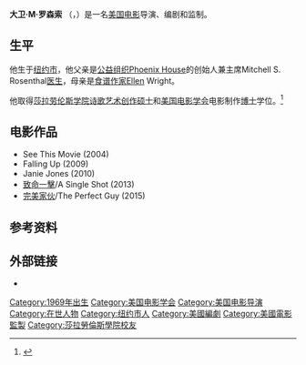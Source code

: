 {{Infobox person
| name        = David M. Rosenthal
| image       = [[File:David_M._Rosenthal_Deauville_2013_2.jpg|220px]]
| caption     = 2013年
| image_size   =  
| birth_name   = David Mitchell Rosenthal
| birth_date   = {{Birth date and age|1969|03|23}}
| birth_place  = [[纽约市|纽约市]]
| occupation  = [[电影导演|电影导演]]、[[编剧|编剧]]和监制
| years_active =
| spouse      =
| website     = 
}}
'''大卫·M·罗森索''' （{{lang|en|David Mitchell Rosenthal}}，{{bd|1969年|3月23日}}）是一名[[美国电影|美国电影]]导演、编剧和监制。

==生平==
他生于[[纽约市|纽约市]]，他父亲是[[公益组织|公益组织]][[Phoenix_House|Phoenix House]]的创始人兼主席Mitchell S. Rosenthal[[医生|医生]]，母亲是[[食谱|食谱]][[作家|作家]]Ellen Wright。

他取得[[莎拉劳伦斯学院|莎拉劳伦斯学院]][[诗歌|诗歌]][[艺术创作硕士|艺术创作硕士]]和[[美国电影学会|美国电影学会]]电影制作[[博士|博士]]学位。<ref>{{cite web | author=IMDb.com | title=David M. Rosenthal – Biography | url=http://www.imdb.com/name/nm1270033/bio | publisher=[[IMDb|IMDb]] | date=2010-03-06 | accessdate=2010-03-06 | archive-date=2009-02-02 | archive-url=https://web.archive.org/web/20090202004700/http://www.imdb.com/name/nm1270033/bio | dead-url=no }}</ref>

== 电影作品 ==
*See This Movie (2004) 
*Falling Up (2009) 
*Janie Jones (2010) 
*[[致命一擊_(2013年電影)|致命一擊]]/A Single Shot (2013) 
*[[完美家伙|完美家伙]]/The Perfect Guy (2015)

==参考资料==
{{reflist}}

==外部链接==
*{{IMDb name|id=1270033|name=David M. Rosenthal}}


{{Authority control}}

{{DEFAULTSORT:Rosenthal, David M.}}
[[Category:1969年出生|Category:1969年出生]]
[[Category:美国电影学会|Category:美国电影学会]]
[[Category:美国电影导演|Category:美国电影导演]]
[[Category:在世人物|Category:在世人物]]
[[Category:纽约市人|Category:纽约市人]]
[[Category:美國編劇|Category:美國編劇]]
[[Category:美國電影監製|Category:美國電影監製]]
[[Category:莎拉勞倫斯學院校友|Category:莎拉勞倫斯學院校友]]